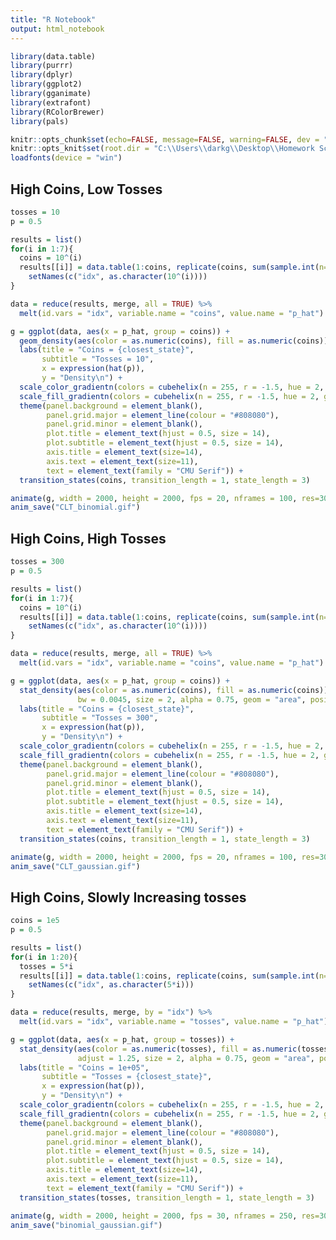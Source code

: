 ```yaml
---
title: "R Notebook"
output: html_notebook
---
```


```r
library(data.table)
library(purrr)
library(dplyr)
library(ggplot2)
library(gganimate)
library(extrafont)
library(RColorBrewer)
library(pals)

knitr::opts_chunk$set(echo=FALSE, message=FALSE, warning=FALSE, dev = "svg")
knitr::opts_knit$set(root.dir = "C:\\Users\\darkg\\Desktop\\Homework Scans\\2020Sm_ART167\\newsletter\\issue2")
loadfonts(device = "win")
```

## High Coins, Low Tosses
```r
tosses = 10
p = 0.5

results = list()
for(i in 1:7){
  coins = 10^(i)
  results[[i]] = data.table(1:coins, replicate(coins, sum(sample.int(n=2, size=tosses, replace=TRUE, prob=c(1-p, p)) - 1)/tosses)) %>%
    setNames(c("idx", as.character(10^(i))))
}

data = reduce(results, merge, all = TRUE) %>% 
  melt(id.vars = "idx", variable.name = "coins", value.name = "p_hat") %>% na.omit()
```

```r
g = ggplot(data, aes(x = p_hat, group = coins)) +
  geom_density(aes(color = as.numeric(coins), fill = as.numeric(coins)), size = 2, alpha = 0.75, show.legend = FALSE) +
  labs(title = "Coins = {closest_state}",
       subtitle = "Tosses = 10",
       x = expression(hat(p)),
       y = "Density\n") +
  scale_color_gradientn(colors = cubehelix(n = 255, r = -1.5, hue = 2, gamma = 0.8)[25:220]) +
  scale_fill_gradientn(colors = cubehelix(n = 255, r = -1.5, hue = 2, gamma = 0.8)[25:220]) +
  theme(panel.background = element_blank(),
        panel.grid.major = element_line(colour = "#808080"),
        panel.grid.minor = element_blank(),
        plot.title = element_text(hjust = 0.5, size = 14),
        plot.subtitle = element_text(hjust = 0.5, size = 14),
        axis.title = element_text(size=14),
        axis.text = element_text(size=11),
        text = element_text(family = "CMU Serif")) +
  transition_states(coins, transition_length = 1, state_length = 3)

animate(g, width = 2000, height = 2000, fps = 20, nframes = 100, res=300)
anim_save("CLT_binomial.gif")
```

## High Coins, High Tosses
```r
tosses = 300
p = 0.5

results = list()
for(i in 1:7){
  coins = 10^(i)
  results[[i]] = data.table(1:coins, replicate(coins, sum(sample.int(n=2, size=tosses, replace=TRUE, prob=c(1-p, p)) - 1)/tosses)) %>%
    setNames(c("idx", as.character(10^(i))))
}

data = reduce(results, merge, all = TRUE) %>% 
  melt(id.vars = "idx", variable.name = "coins", value.name = "p_hat") %>% na.omit()
```

```r
g = ggplot(data, aes(x = p_hat, group = coins)) +
  stat_density(aes(color = as.numeric(coins), fill = as.numeric(coins)),
               bw = 0.0045, size = 2, alpha = 0.75, geom = "area", position = "identity", show.legend = FALSE) +
  labs(title = "Coins = {closest_state}",
       subtitle = "Tosses = 300",
       x = expression(hat(p)),
       y = "Density\n") +
  scale_color_gradientn(colors = cubehelix(n = 255, r = -1.5, hue = 2, gamma = 0.8)[25:220]) +
  scale_fill_gradientn(colors = cubehelix(n = 255, r = -1.5, hue = 2, gamma = 0.8)[25:220]) +
  theme(panel.background = element_blank(),
        panel.grid.major = element_line(colour = "#808080"),
        panel.grid.minor = element_blank(),
        plot.title = element_text(hjust = 0.5, size = 14),
        plot.subtitle = element_text(hjust = 0.5, size = 14),
        axis.title = element_text(size=14),
        axis.text = element_text(size=11),
        text = element_text(family = "CMU Serif")) +
  transition_states(coins, transition_length = 1, state_length = 3)

animate(g, width = 2000, height = 2000, fps = 20, nframes = 100, res=300)
anim_save("CLT_gaussian.gif")
```

## High Coins, Slowly Increasing tosses
```r
coins = 1e5
p = 0.5

results = list()
for(i in 1:20){
  tosses = 5*i
  results[[i]] = data.table(1:coins, replicate(coins, sum(sample.int(n=2, size=tosses, replace=TRUE, prob=c(1-p, p)) - 1)/tosses)) %>%
    setNames(c("idx", as.character(5*i)))
}

data = reduce(results, merge, by = "idx") %>% 
  melt(id.vars = "idx", variable.name = "tosses", value.name = "p_hat")
```

```r
g = ggplot(data, aes(x = p_hat, group = tosses)) +
  stat_density(aes(color = as.numeric(tosses), fill = as.numeric(tosses)),
               adjust = 1.25, size = 2, alpha = 0.75, geom = "area", position = "identity", show.legend = FALSE) +
  labs(title = "Coins = 1e+05",
       subtitle = "Tosses = {closest_state}",
       x = expression(hat(p)),
       y = "Density\n") +
  scale_color_gradientn(colors = cubehelix(n = 255, r = -1.5, hue = 2, gamma = 0.8)[25:220]) +
  scale_fill_gradientn(colors = cubehelix(n = 255, r = -1.5, hue = 2, gamma = 0.8)[25:220]) +
  theme(panel.background = element_blank(),
        panel.grid.major = element_line(colour = "#808080"),
        panel.grid.minor = element_blank(),
        plot.title = element_text(hjust = 0.5, size = 14),
        plot.subtitle = element_text(hjust = 0.5, size = 14),
        axis.title = element_text(size=14),
        axis.text = element_text(size=11),
        text = element_text(family = "CMU Serif")) +
  transition_states(tosses, transition_length = 1, state_length = 3)

animate(g, width = 2000, height = 2000, fps = 30, nframes = 250, res=300)
anim_save("binomial_gaussian.gif")
```